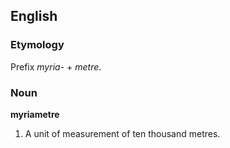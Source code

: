 ==English==
===Etymology===
Prefix ''myria-'' + ''metre''.

===Noun===
'''myriametre'''
# A unit of measurement of ten thousand metres.
